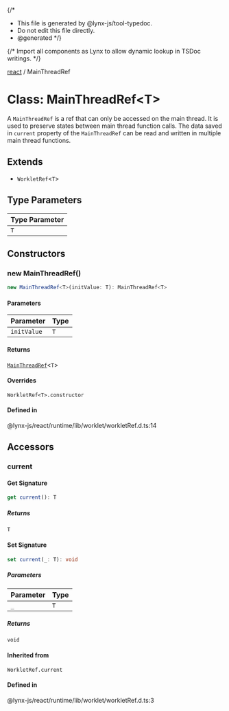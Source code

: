 {/\*

- This file is generated by @lynx-js/tool-typedoc.
- Do not edit this file directly.
- @generated
  \*/}

{/* Import all components as Lynx to allow dynamic lookup in TSDoc writings. */}

[react](/api/react/index.mdx) / MainThreadRef

# Class: MainThreadRef\<T\>

A `MainThreadRef` is a ref that can only be accessed on the main thread. It is used to preserve
states between main thread function calls.
The data saved in `current` property of the `MainThreadRef` can be read and written in
multiple main thread functions.

## Extends

- `WorkletRef`\<`T`\>

## Type Parameters

| Type Parameter |
| -------------- |
| `T`            |

## Constructors

### new MainThreadRef()

```ts
new MainThreadRef<T>(initValue: T): MainThreadRef<T>
```

#### Parameters

| Parameter   | Type |
| ----------- | ---- |
| `initValue` | `T`  |

#### Returns

[`MainThreadRef`](/api/react/Class.MainThreadRef.mdx)\<`T`\>

#### Overrides

`WorkletRef<T>.constructor`

#### Defined in

@lynx-js/react/runtime/lib/worklet/workletRef.d.ts:14

## Accessors

### current

#### Get Signature

```ts
get current(): T
```

##### Returns

`T`

#### Set Signature

```ts
set current(_: T): void
```

##### Parameters

| Parameter | Type |
| --------- | ---- |
| `_`       | `T`  |

##### Returns

`void`

#### Inherited from

`WorkletRef.current`

#### Defined in

@lynx-js/react/runtime/lib/worklet/workletRef.d.ts:3
